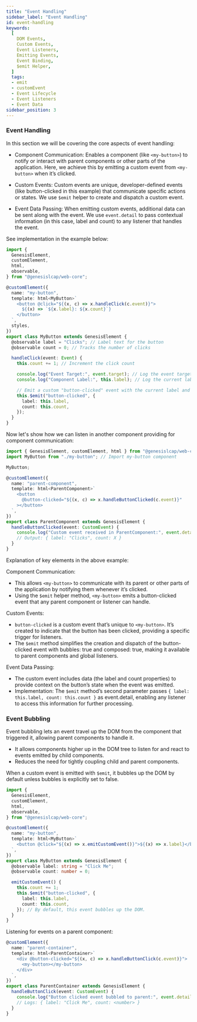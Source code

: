 ```yaml
---
title: "Event Handling"
sidebar_label: "Event Handling"
id: event-handling
keywords:
  [
    DOM Events,
    Custom Events,
    Event Listeners,
    Emitting Events,
    Event Binding,
    $emit Helper,
  ]
  tags:
  - emit
  - customEvent
  - Event Lifecycle
  - Event Listeners
  - Event Data
sidebar_position: 3
---
```


### Event Handling

In this section we will be covering the core aspects of event handling:

- Component Communication: Enables a component (like `<my-button>`) to notify or interact with parent components or other parts of the application. Here, we achieve this by emitting a custom event from `<my-button>` when it’s clicked.

- Custom Events: Custom events are unique, developer-defined events (like button-clicked in this example) that communicate specific actions or states. We use `$emit` helper to create and dispatch a custom event.

- Event Data Passing: When emitting custom events, additional data can be sent along with the event. We use `event.detail` to pass contextual information (in this case, label and count) to any listener that handles the event.

See implementation in the example below:

```typescript
import {
  GenesisElement,
  customElement,
  html,
  observable,
} from "@genesislcap/web-core";

@customElement({
  name: "my-button",
  template: html<MyButton>`
    <button @click="${(x, c) => x.handleClick(c.event)}">
      ${(x) => `${x.label}: ${x.count}`}
    </button>
  `,
  styles,
})
export class MyButton extends GenesisElement {
  @observable label = "Clicks"; // Label text for the button
  @observable count = 0; // Tracks the number of clicks

  handleClick(event: Event) {
    this.count += 1; // Increment the click count

    console.log("Event Target:", event.target); // Log the event target element
    console.log("Component Label:", this.label); // Log the current label

    // Emit a custom "button-clicked" event with the current label and count
    this.$emit("button-clicked", {
      label: this.label,
      count: this.count,
    });
  }
}
```

Now let's show how we can listen in another component providing for component communication:

```typescript
import { GenesisElement, customElement, html } from "@genesislcap/web-core";
import MyButton from "./my-button"; // Import my-button component

MyButton;

@customElement({
  name: "parent-component",
  template: html<ParentComponent>`
    <button
      @button-clicked="${(x, c) => x.handleButtonClicked(c.event)}"
    ></button>
  `,
})
export class ParentComponent extends GenesisElement {
  handleButtonClicked(event: CustomEvent) {
    console.log("Custom event received in ParentComponent:", event.detail);
    // Output: { label: "Clicks", count: X }
  }
}
```

Explanation of key elements in the above example:

Component Communication:

- This allows `<my-button>` to communicate with its parent or other parts of the application by notifying them whenever it’s clicked.
- Using the `$emit` helper method, `<my-button>` emits a button-clicked event that any parent component or listener can handle.

Custom Events:

- `button-clicked` is a custom event that’s unique to `<my-button>`. It’s created to indicate that the button has been clicked, providing a specific trigger for listeners.
- The `$emit` method simplifies the creation and dispatch of the button-clicked event with bubbles: true and composed: true, making it available to parent components and global listeners.

Event Data Passing:

- The custom event includes data (the label and count properties) to provide context on the button’s state when the event was emitted.
- Implementation: The `$emit` method’s second parameter passes `{ label: this.label, count: this.count }` as event.detail, enabling any listener to access this information for further processing.

### Event Bubbling

Event bubbling lets an event travel up the DOM from the component that triggered it, allowing parent components to handle it.

- It allows components higher up in the DOM tree to listen for and react to events emitted by child components.
- Reduces the need for tightly coupling child and parent components.

When a custom event is emitted with `$emit`, it bubbles up the DOM by default unless bubbles is explicitly set to false.

```typescript
import {
  GenesisElement,
  customElement,
  html,
  observable,
} from "@genesislcap/web-core";

@customElement({
  name: "my-button",
  template: html<MyButton>`
    <button @click="${(x) => x.emitCustomEvent()}">${(x) => x.label}</button>
  `,
})
export class MyButton extends GenesisElement {
  @observable label: string = "Click Me";
  @observable count: number = 0;

  emitCustomEvent() {
    this.count += 1;
    this.$emit("button-clicked", {
      label: this.label,
      count: this.count,
    }); // By default, this event bubbles up the DOM.
  }
}
```

Listening for events on a parent component:

```typescript
@customElement({
  name: "parent-container",
  template: html<ParentContainer>`
    <div @button-clicked="${(x, c) => x.handleButtonClick(c.event)}">
      <my-button></my-button>
    </div>
  `,
})
export class ParentContainer extends GenesisElement {
  handleButtonClick(event: CustomEvent) {
    console.log("Button clicked event bubbled to parent:", event.detail);
    // Logs: { label: "Click Me", count: <number> }
  }
}
```